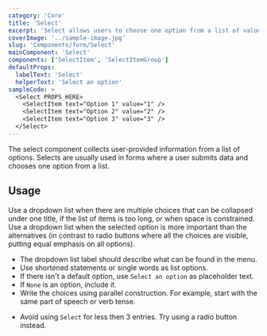 ```yaml
---
category: 'Core'
title: 'Select'
excerpt: 'Select allows users to choose one option from a list of values.'
coverImage: '../sample-image.jpg'
slug: 'Components/form/Select'
mainComponent: 'Select'
components: ['SelectItem', 'SelectItemGroup']
defaultProps:
  labelText: 'Select'
  helperText: 'Select an option'
sampleCode: >
  <Select PROPS_HERE>
    <SelectItem text="Option 1" value="1" />
    <SelectItem text="Option 2" value="2" />
    <SelectItem text="Option 3" value="3" />
  </Select>
---
```


The select component collects user-provided information from a list of options. Selects are usually used in forms where a user submits data and chooses one option from a list.

## Usage

Use a dropdown list when there are multiple choices that can be collapsed under one title, if the list of items is too long, or when space is constrained.
Use a dropdown list when the selected option is more important than the alternatives (in contrast to radio buttons where all the choices are visible, putting equal emphasis on all options).

<DoUse>

- The dropdown list label should describe what can be found in the menu.
- Use shortened statements or single words as list options.
- If there isn't a default option, use `Select an option` as placeholder text.
- If `None` is an option, include it.
- Write the choices using parallel construction. For example, start with the
  same part of speech or verb tense.

</DoUse>

<DoNotUse>

- Avoid using `Select` for less then 3 entries. Try using a radio button instead.

</DoNotUse>
